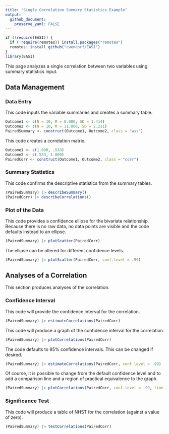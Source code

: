 ```yaml
---
title: "Single Correlation Summary Statistics Example"
output:
  github_document:
    preserve_yaml: FALSE
---
```


```r
if (!require(EASI)) {
  if (!require(remotes)) install.packages("remotes")
  remotes::install_github("cwendorf/EASI")
}
library(EASI)
```

This page analyzes a single correlation between two variables using summary statistics input.

## Data Management

### Data Entry

This code inputs the variable summaries and creates a summary table.
```r
Outcome1 <- c(N = 10, M = 8.000, SD = 1.414)
Outcome2 <- c(N = 10, M = 11.000, SD = 2.211)
PairedSummary <- construct(Outcome1, Outcome2, class = "wss")
```

This code creates a correlation matrix.
```r
Outcome1 <- c(1.000, .533)
Outcome2 <- c(.533, 1.000)
PairedCorr <- construct(Outcome1, Outcome2, class = "corr")
```

### Summary Statistics

This code confirms the descriptive statistics from the summary tables.
```r
(PairedSummary) |> describeSummary()
(PairedCorr) |> describeCorrelations()
```

### Plot of the Data

This code provides a confidence ellipse for the bivariate relationship. Because there is no raw data, no data points are visible and the code defaults instead to an ellipse.
```r
(PairedSummary) |> plotScatter(PairedCorr)
```

The ellipse can be altered for different confidence levels.
```r
(PairedSummary) |> plotScatter(PairedCorr, conf.level = .99)
```

## Analyses of a Correlation

This section produces analyses of the correlation.

### Confidence Interval

This code will provide the confidence interval for the correlation.
```r
(PairedSummary) |> estimateCorrelations(PairedCorr)
```

This code will produce a graph of the confidence interval for the correlation.
```r
(PairedSummary) |> plotCorrelations(PairedCorr)
```

The code defaults to 95% confidence intervals. This can be changed if desired.
```r
(PairedSummary) |> estimateCorrelations(PairedCorr, conf.level = .99)
```

Of course, it is possible to change from the default confidence level and to add a comparison line and a region of practical equivalence to the graph.
```r
(PairedSummary) |> plotCorrelations(PairedCorr, conf.level = .99, line = 0, rope = c(-.2, .2))
```

### Significance Test

This code will produce a table of NHST for the correlation (against a value of zero).
```r
(PairedSummary) |> testCorrelations(PairedCorr)
```

